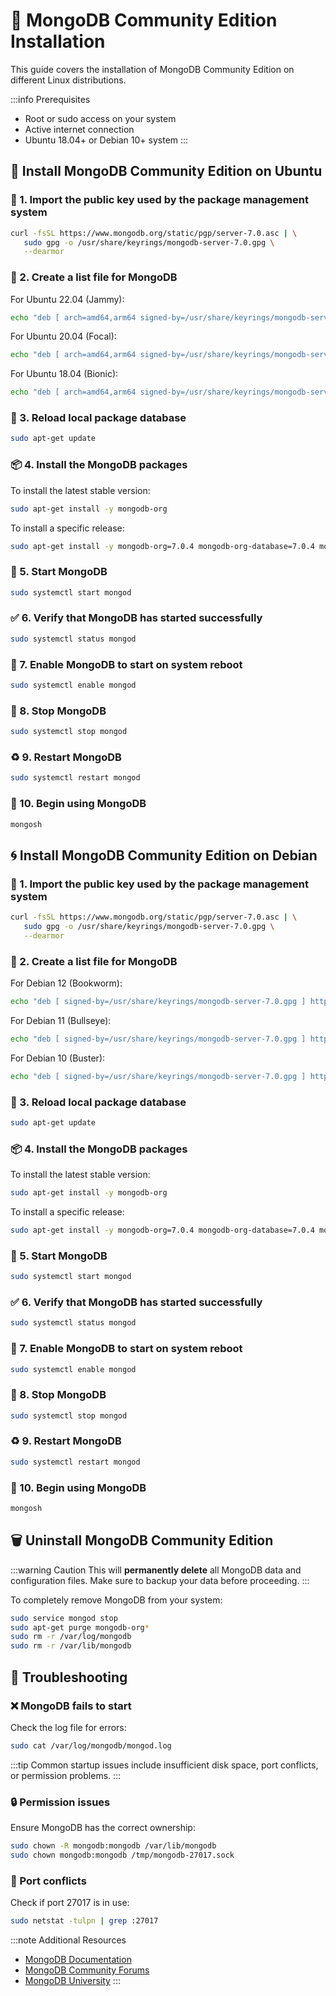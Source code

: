 
# 🍃 MongoDB Community Edition Installation

This guide covers the installation of MongoDB Community Edition on different Linux distributions.

:::info Prerequisites
- Root or sudo access on your system
- Active internet connection
- Ubuntu 18.04+ or Debian 10+ system
:::


<Tabs>
<TabItem value="ubuntu" label="Ubuntu" default>

## 🐧 Install MongoDB Community Edition on Ubuntu

### 🔐 1. Import the public key used by the package management system

```bash
curl -fsSL https://www.mongodb.org/static/pgp/server-7.0.asc | \
   sudo gpg -o /usr/share/keyrings/mongodb-server-7.0.gpg \
   --dearmor
```

### 📝 2. Create a list file for MongoDB

For Ubuntu 22.04 (Jammy):
```bash
echo "deb [ arch=amd64,arm64 signed-by=/usr/share/keyrings/mongodb-server-7.0.gpg ] https://repo.mongodb.org/apt/ubuntu jammy/mongodb-org/7.0 multiverse" | sudo tee /etc/apt/sources.list.d/mongodb-org-7.0.list
```

For Ubuntu 20.04 (Focal):
```bash
echo "deb [ arch=amd64,arm64 signed-by=/usr/share/keyrings/mongodb-server-7.0.gpg ] https://repo.mongodb.org/apt/ubuntu focal/mongodb-org/7.0 multiverse" | sudo tee /etc/apt/sources.list.d/mongodb-org-7.0.list
```

For Ubuntu 18.04 (Bionic):
```bash
echo "deb [ arch=amd64,arm64 signed-by=/usr/share/keyrings/mongodb-server-7.0.gpg ] https://repo.mongodb.org/apt/ubuntu bionic/mongodb-org/7.0 multiverse" | sudo tee /etc/apt/sources.list.d/mongodb-org-7.0.list
```

### 🔄 3. Reload local package database

```bash
sudo apt-get update
```

### 📦 4. Install the MongoDB packages

To install the latest stable version:
```bash
sudo apt-get install -y mongodb-org
```

To install a specific release:
```bash
sudo apt-get install -y mongodb-org=7.0.4 mongodb-org-database=7.0.4 mongodb-org-server=7.0.4 mongodb-mongosh=2.1.1 mongodb-org-mongos=7.0.4 mongodb-org-tools=7.0.4
```

### 🚀 5. Start MongoDB

```bash
sudo systemctl start mongod
```

### ✅ 6. Verify that MongoDB has started successfully

```bash
sudo systemctl status mongod
```

### 🔁 7. Enable MongoDB to start on system reboot

```bash
sudo systemctl enable mongod
```

### 🛑 8. Stop MongoDB

```bash
sudo systemctl stop mongod
```

### ♻️ 9. Restart MongoDB

```bash
sudo systemctl restart mongod
```

### 🎯 10. Begin using MongoDB

```bash
mongosh
```

</TabItem>
<TabItem value="debian" label="Debian">

## 🌀 Install MongoDB Community Edition on Debian

### 🔐 1. Import the public key used by the package management system

```bash
curl -fsSL https://www.mongodb.org/static/pgp/server-7.0.asc | \
   sudo gpg -o /usr/share/keyrings/mongodb-server-7.0.gpg \
   --dearmor
```

### 📝 2. Create a list file for MongoDB

For Debian 12 (Bookworm):
```bash
echo "deb [ signed-by=/usr/share/keyrings/mongodb-server-7.0.gpg ] https://repo.mongodb.org/apt/debian bookworm/mongodb-org/7.0 main" | sudo tee /etc/apt/sources.list.d/mongodb-org-7.0.list
```

For Debian 11 (Bullseye):
```bash
echo "deb [ signed-by=/usr/share/keyrings/mongodb-server-7.0.gpg ] https://repo.mongodb.org/apt/debian bullseye/mongodb-org/7.0 main" | sudo tee /etc/apt/sources.list.d/mongodb-org-7.0.list
```

For Debian 10 (Buster):
```bash
echo "deb [ signed-by=/usr/share/keyrings/mongodb-server-7.0.gpg ] https://repo.mongodb.org/apt/debian buster/mongodb-org/7.0 main" | sudo tee /etc/apt/sources.list.d/mongodb-org-7.0.list
```

### 🔄 3. Reload local package database

```bash
sudo apt-get update
```

### 📦 4. Install the MongoDB packages

To install the latest stable version:
```bash
sudo apt-get install -y mongodb-org
```

To install a specific release:
```bash
sudo apt-get install -y mongodb-org=7.0.4 mongodb-org-database=7.0.4 mongodb-org-server=7.0.4 mongodb-mongosh=2.1.1 mongodb-org-mongos=7.0.4 mongodb-org-tools=7.0.4
```

### 🚀 5. Start MongoDB

```bash
sudo systemctl start mongod
```

### ✅ 6. Verify that MongoDB has started successfully

```bash
sudo systemctl status mongod
```

### 🔁 7. Enable MongoDB to start on system reboot

```bash
sudo systemctl enable mongod
```

### 🛑 8. Stop MongoDB

```bash
sudo systemctl stop mongod
```

### ♻️ 9. Restart MongoDB

```bash
sudo systemctl restart mongod
```

### 🎯 10. Begin using MongoDB

```bash
mongosh
```

</TabItem>
</Tabs>

## 🗑️ Uninstall MongoDB Community Edition

:::warning Caution
This will **permanently delete** all MongoDB data and configuration files. Make sure to backup your data before proceeding.
:::

To completely remove MongoDB from your system:

```bash
sudo service mongod stop
sudo apt-get purge mongodb-org*
sudo rm -r /var/log/mongodb
sudo rm -r /var/lib/mongodb
```

## 🔧 Troubleshooting

### ❌ MongoDB fails to start

Check the log file for errors:
```bash
sudo cat /var/log/mongodb/mongod.log
```

:::tip
Common startup issues include insufficient disk space, port conflicts, or permission problems.
:::

### 🔒 Permission issues

Ensure MongoDB has the correct ownership:
```bash
sudo chown -R mongodb:mongodb /var/lib/mongodb
sudo chown mongodb:mongodb /tmp/mongodb-27017.sock
```

### 🚪 Port conflicts

Check if port 27017 is in use:
```bash
sudo netstat -tulpn | grep :27017
```

:::note Additional Resources
- [MongoDB Documentation](https://docs.mongodb.com/)
- [MongoDB Community Forums](https://developer.mongodb.com/community/forums/)
- [MongoDB University](https://university.mongodb.com/)
:::